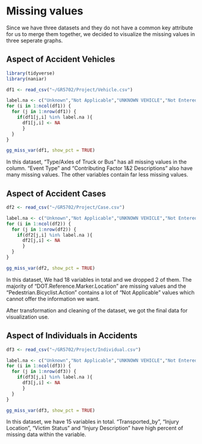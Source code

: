 # Missing values
Since we have three datasets and they do not have a common key attribute for us to merge them together, we decided to visualize the missing values in three seperate graphs.  

## Aspect of Accident Vehicles
```r
library(tidyverse)
library(naniar)
```

```r
df1 <- read_csv("~/GR5702/Project/Vehicle.csv")
```

```r
label.na <- c("Unknown","Not Applicable","UNKNOWN VEHICLE","Not Entered","None")
for (i in 1:ncol(df1)) {
  for (j in 1:nrow(df1)) {
    if(df1[j,i] %in% label.na ){
      df1[j,i] <- NA
      }
  }
}
```

```r
gg_miss_var(df1, show_pct = TRUE)
```

In this dataset, "Type/Axles of Truck or Bus" has all missing values in the column. "Event Type" and "Contributing Factor 1&2 Descriptions" also have many missing values. The other variables contain far less missing values.  

## Aspect of Accident Cases
```r
df2 <- read_csv("~/GR5702/Project/Case.csv")
```

```r
label.na <- c("Unknown","Not Applicable","UNKNOWN VEHICLE","Not Entered","None")
for (i in 1:ncol(df2)) {
  for (j in 1:nrow(df2)) {
    if(df2[j,i] %in% label.na ){
      df2[j,i] <- NA
      }
  }
}
```

```r
gg_miss_var(df2, show_pct = TRUE)
```

In this dataset, We had 18 variables in total and we dropped 2 of them. The majority of "DOT.Reference.Marker.Location" are missing values and the "Pedestrian.Bicyclist.Action" contains a lot of "Not Applicable" values which cannot offer the information we want. 

After transformation and cleaning of the dataset, we got the final data for visualization use. 

## Aspect of Individuals in Accidents
```r
df3 <- read_csv("~/GR5702/Project/Individual.csv")
```

```r
label.na <- c("Unknown","Not Applicable","UNKNOWN VEHICLE","Not Entered","None")
for (i in 1:ncol(df3)) {
  for (j in 1:nrow(df3)) {
    if(df3[j,i] %in% label.na ){
      df3[j,i] <- NA
      }
  }
}
```

```r
gg_miss_var(df3, show_pct = TRUE)
```

In this dataset, we have 15 variables in total. "Transported_by", "Injury Location", "Victim Status" and "Injury Description" have high percent of missing data within the variable.  